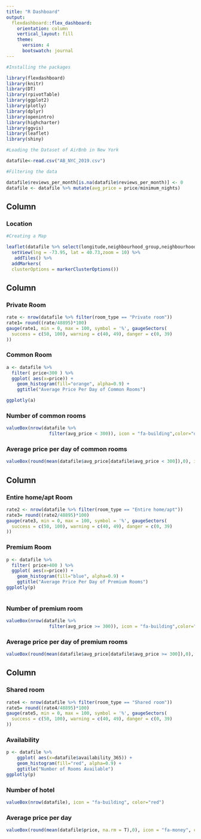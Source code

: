 ---
title: "R Dashboard"
output: 
  flexdashboard::flex_dashboard:
    orientation: column
    vertical_layout: fill
    theme: 
      version: 4
      bootswatch: journal
---


```{r setup, include=FALSE}
#Installing the packages

library(flexdashboard)
library(knitr)
library(DT)
library(rpivotTable)
library(ggplot2)
library(plotly)
library(dplyr)
library(openintro)
library(highcharter)
library(ggvis)
library(leaflet)
library(shiny)
```



```{r}
#Loading the Dataset of AirBnb in New York

datafile<-read.csv("AB_NYC_2019.csv")
```



```{r, include=FALSE}
#Filtering the data

datafile$reviews_per_month[is.na(datafile$reviews_per_month)] <- 0
datafile <- datafile %>% mutate(avg_price = price/minimum_nights)
```


Column {.tabset .tabset-fade data-width=500 .colored }
-----------------------------------------------------------------------

### Location
```{r, fig.height=7}
#Creating a Map

leaflet(datafile %>% select(longitude,neighbourhood_group,neighbourhood,latitude,price)) %>%
  setView(lng = -73.95, lat = 40.73,zoom = 10) %>%
   addTiles() %>% 
  addMarkers(
  clusterOptions = markerClusterOptions())
```



 Column {data-width=300 .colored }
-----------------------------------------------------------------------
### Private Room
```{r, fig.height=3}
rate <- nrow(datafile %>% filter(room_type == "Private room"))
rate1= round((rate/48895)*100)
gauge(rate1, min = 0, max = 100, symbol = '%', gaugeSectors(
  success = c(50, 100), warning = c(40, 49), danger = c(0, 39)
))
```


### Common Room
```{r, fig.height=3}

a <- datafile %>%
  filter( price<300 ) %>%
  ggplot( aes(x=price)) +
    geom_histogram(fill="orange", alpha=0.9) +
    ggtitle("Average Price Per Day of Common Rooms")

ggplotly(a)
```

### Number of common rooms
```{r,fig.height=0.25}
valueBox(nrow(datafile %>% 
                filter(avg_price < 300)), icon = "fa-building",color="orange")
```

### Average price per day of common rooms
```{r, fig.height=0.25}
valueBox(round(mean(datafile$avg_price[datafile$avg_price < 300]),0), icon = "fa-money",color="green")
```


 Column {data-width=300 .colored }
-----------------------------------------------------------------------
### Entire home/apt Room

```{r, fig.height=3}
rate2 <- nrow(datafile %>% filter(room_type == "Entire home/apt"))
rate3= round((rate2/48895)*100)
gauge(rate3, min = 0, max = 100, symbol = '%', gaugeSectors(
  success = c(50, 100), warning = c(40, 49), danger = c(0, 39)
))
```

### Premium Room
```{r}
p <- datafile %>%
  filter( price>400 ) %>%
  ggplot( aes(x=price)) +
    geom_histogram(fill="blue", alpha=0.9) +
    ggtitle("Average Price Per Day of Premium Rooms")
ggplotly(p)
    
```

### Number of premium room
```{r, fig.height=0.25}
valueBox(nrow(datafile %>% 
                filter(avg_price >= 300)), icon = "fa-building",color="blue")
```

### Average price per day of premium rooms
```{r, fig.height=0.25}
valueBox(round(mean(datafile$avg_price[datafile$avg_price >= 300]),0), icon = "fa-money",color="green")
```
 
 
 
 Column {data-width=300 .colored }
-----------------------------------------------------------------------
### Shared room
```{r, fig.height=3}
rate4 <- nrow(datafile %>% filter(room_type == "Shared room"))
rate5= round((rate4/48895)*100)
gauge(rate5, min = 0, max = 100, symbol = '%', gaugeSectors(
  success = c(50, 100), warning = c(40, 49), danger = c(0, 39)
))
```

### Availability
```{r,fig.height=3}
p <- datafile %>%
    ggplot( aes(x=datafile$availability_365)) +
    geom_histogram(fill="red", alpha=0.9) +
    ggtitle("Number of Rooms Available")
ggplotly(p)

```

### Number of hotel
```{r, fig.height=0.25}
valueBox(nrow(datafile), icon = "fa-building", color="red")
```

### Average price per day
```{r, fig.height=0.25}
valueBox(round(mean(datafile$price, na.rm = T),0), icon = "fa-money", color="green")
```